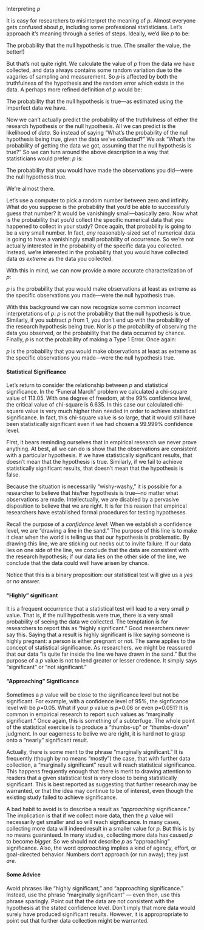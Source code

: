 


Interpreting *p*

It is easy for researchers to misinterpret the meaning of *p*.
Almost everyone gets confused about *p*, including some professional
statisticians. Let's approach it's meaning through a series of
steps. Ideally, we'd like *p* to be:

The probability that the null hypothesis is true. (The smaller the
value, the better!)

But that's not quite right. We calculate the value of *p* from the
data we have collected, and data always contains some random
variation due to the vagaries of sampling and measurement. So *p* is
affected by both the truthfulness of the hypothesis and the random
error which exists in the data. A perhaps more refined definition of
*p* would be:

The probability that the null hypothesis is true---as estimated
using the imperfect data we have.

Now we can't actually predict the probability of the truthfulness of
either the research hypothesis or the null hypothesis. All we can
predict is the likelihood of *data.* So instead of saying "What's
the probability of the null hypothesis being true, given the data
we've collected?" We ask "What's the probability of getting the data
we got, assuming that the null hypothesis is true?" So we can turn
around the above description in a way that statisticians would
prefer: *p* is:

The probability that you would have made the observations you
did---were the null hypothesis true.

We're almost there.

Let's use a computer to pick a random number between zero and
infinity. What do you suppose is the probability that you'd be able
to successfully guess that number? It would be vanishingly
small---basically zero. Now what is the probability that you'd
collect the specific numerical data that you happened to collect in
your study? Once again, that probability is going to be a very small
number. In fact, *any* reasonably-sized set of numerical data is
going to have a vanishingly small probability of occurrence. So
we're not actually interested in the probability of the specific
data you collected. Instead, we're interested in the probability
that you would have collected data *as extreme* as the data you
collected.

With this in mind, we can now provide a more accurate
characterization of *p*:

*p* is the probability that you would make observations at least
as extreme as the specific observations you made---were the null
hypothesis true.

With this background we can now recognize some common *incorrect*
interpretations of *p*: *p* is not the probability that the null
hypothesis is true. Similarly, if you subtract *p* from 1, you don't
end up with the probability of the research hypothesis being true.
Nor is *p* the probability of observing the data you observed, or
the probability that the data occurred by chance. Finally, *p* is
not the probability of making a Type 1 Error. Once again:

*p* is the probability that you would make observations at least
as extreme as the specific observations you made---were the null
hypothesis true.

#### Statistical Significance

Let's return to consider the relationship between *p* and
statistical significance. In the "Funeral March" problem we
calculated a chi-square value of 113.05. With one degree of freedom,
at the 99% confidence level, the critical value of chi-square is
6.635. In this case our calculated chi-square value is very much
higher than needed in order to achieve statistical significance. In
fact, this chi-square value is so large, that it would still have
been statistically significant even if we had chosen a 99.999%
confidence level.

First, it bears reminding ourselves that in empirical research we
never prove anything. At best, all we can do is show that the
observations are consistent with a particular hypothesis. If we have
statistically significant results, that doesn't mean that the
hypothesis is true. Similarly, if we fail to achieve statistically
significant results, that doesn't mean that the hypothesis is false.

Because the situation is necessarily "wishy-washy," it is possible
for a researcher to believe that his/her hypothesis is true---no
matter what observations are made. Intellectually, we are disabled
by a pervasive disposition to believe that we are right. It is for
this reason that empirical researchers have established formal
procedures for testing hypotheses.

Recall the purpose of a *confidence level*: When we establish a
confidence level, we are "drawing a line in the sand." The purpose
of this line is to make it clear when the world is telling us that
our hypothesis is problematic. By drawing this line, we are sticking
out necks out to invite failure. If our data lies on one side of the
line, we conclude that the data are consistent with the research
hypothesis; if our data lies on the other side of the line, we
conclude that the data could well have arisen by chance.

Notice that this is a binary proposition: our statistical test will
give us a *yes* or *no* answer.

#### "Highly" significant

It is a frequent occurrence that a statistical test will lead to a
very small *p* value. That is, if the null hypothesis were true,
there is a very small probability of seeing the data we collected.
The temptation is for researchers to report this as "highly
significant." Good researchers never say this. Saying that a result
is highly significant is like saying someone is highly pregnant: a
person is either pregnant or not. The same applies to the concept of
statistical significance. As researchers, we might be reassured that
our data "is quite far inside the line we have drawn in the sand."
But the purpose of a *p* value is not to lend greater or lesser
credence. It simply says "significant" or "not significant."

#### "Approaching" Significance

Sometimes a *p* value will be close to the significance level but
not be significant. For example, with a confidence level of 95%, the
signficance level will be *p*=0.05. What if your *p* value is
*p*=0.06 or even *p*=0.051? It is common in empirical research to
report such values as "marginally significant." Once again, this is
something of a subterfuge. The whole point of the statistical
exercise is to produce a "thumbs-up" or "thumbs-down" judgment. In
our eagerness to belive we are right, it is hard not to grasp onto a
"nearly" significant result.

Actually, there is some merit to the phrase "marginally
significant." It is frequently (though by no means "mostly") the
case, that with further data collection, a "marginally significant"
result will reach statistical significance. This happens frequently
enough that there is merit to drawing attention to readers that a
given statistical test is very close to being statistically
significant. This is best reported as suggesting that further
research may be warranted, or that the idea may continue to be of
interest, even though the existing study failed to achieve
significance.

A bad habit to avoid is to describe a result as "*approaching*
significance." The implication is that if we collect more data, then
the *p* value will necessarily get smaller and so will reach
significance. In many cases, collecting more data will indeed result
in a smaller value for *p*. But this is by no means guaranteed. In
many studies, collecting more data has caused *p* to become
*bigger.* So we should not describe *p* as "approaching"
significance. Also, the word *approaching* implies a kind of agency,
effort, or goal-directed behavior. Numbers don't approach (or run
away); they just *are.*

#### Some Advice

Avoid phrases like "highly significant," and "approaching
significance." Instead, use the phrase "marginally significant" ---
even then, use this phrase sparingly. Point out that the data are
not consistent with the hypothesis at the stated confidence level.
Don't imply that more data would surely have produced significant
results. However, it is appropropriate to point out that further
data collection might be warranted.
